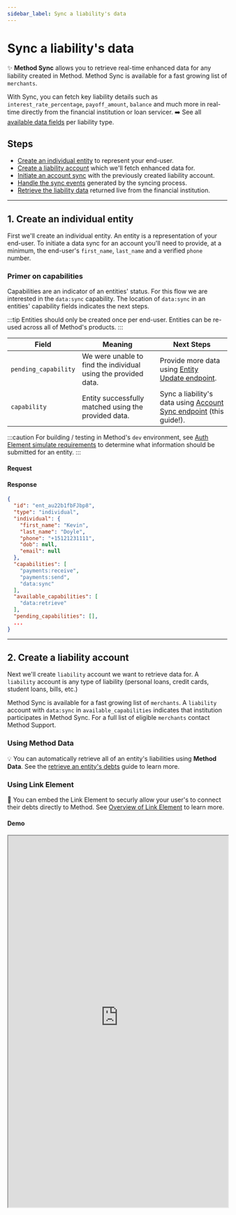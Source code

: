 ```yaml
---
sidebar_label: Sync a liability's data
---
```



# Sync a liability's data
✨ __Method Sync__ allows you to retrieve real-time enhanced data for any liability created in Method. Method Sync is available
for a fast growing list of `merchants`.

With Sync, you can fetch key liability details such as `interest_rate_percentage`, `payoff_amount`, `balance` and much more
in real-time directly from the financial institution or loan servicer. ➡️ See all [available data fields](../../../guides/accounts/retrieve-liability-account-data) per liability type.

## Steps
- [Create an individual entity](#1-create-an-individual-entity) to represent your end-user.
- [Create a liability account](#2-create-a-liability-account) which we'll fetch enhanced data for.
- [Initiate an account sync](#3-initiate-an-account-sync) with the previously created liability account.
- [Handle the sync events](#4-handle-the-sync-events) generated by the syncing process.
- [Retrieve the liability data](#5-retrieve-the-liability-data) returned live from the financial institution.

---

## 1. Create an individual entity
First we'll create an individual entity. An entity is a representation of your end-user. To initiate a data sync
for an account you'll need to provide, at a minimum, the end-user's `first_name`, `last_name` and a verified `phone` number.

### Primer on capabilities
Capabilities are an indicator of an entities' status. For this flow we are interested in the `data:sync` capability.
The location of `data:sync` in an entities' capability fields indicates the next steps.

:::tip
Entities should only be created once per end-user. Entities can be re-used across all of Method's products.
:::

| Field                  | Meaning                                                        | Next Steps                                                                |
|------------------------|----------------------------------------------------------------|---------------------------------------------------------------------------|
| `pending_capability`   | We were unable to find the individual using the provided data. | Provide more data using [Entity Update endpoint](../../api/core/entities/update).   |
| `capability`           | Entity successfully matched using the provided data.                   | Sync a liability's data using [Account Sync endpoint](../../api/core/accounts/sync) (this guide!).                      |

:::caution
For building / testing in Method's `dev` environment, see [Auth Element simulate requirements](/api/elements/auth/intro#simulate-requirements)
to determine what information should be submitted for an entity.
:::

#### Request

<EntitiesMethodDataCreateIndividual />

#### Response
```json
{
  "id": "ent_au22b1fbFJbp8",
  "type": "individual",
  "individual": {
    "first_name": "Kevin",
    "last_name": "Doyle",
    "phone": "+15121231111",
    "dob": null,
    "email": null
  },
  "capabilities": [
    "payments:receive",
    "payments:send",
    "data:sync"
  ],
  "available_capabilities": [
    "data:retrieve"
  ],
  "pending_capabilities": [],
  ...
}
```

---

## 2. Create a liability account
Next we'll create `liability` account we want to retrieve data for. A `liability` account is any type of liability
(personal loans, credit cards, student loans, bills, etc.)

Method Sync is available for a fast growing list of `merchants`. A `liability` account with `data:sync` in `available_capabilities`
indicates that institution participates in Method Sync. For a full list of eligible `merchants` contact Method Support.

### Using Method Data
💡 You can automatically retrieve all of an entity's liabilities using
__Method Data__. See the [retrieve an entity's debts](/guides/quick-start/retrieve-an-entitys-debts) guide
to learn more.

### Using Link Element
📱 You can embed the Link Element to securly allow your user's to connect their debts directly to Method. See
[Overview of Link Element](../../api/elements/link/intro) to learn more.

#### Demo
<iframe
  width="100%"
  height="850"
  style={{ marginTop: 30 }}
  src="https://elements.dev.methodfi.com/?demo=link" />

### Using API

ℹ️ See [create an account](/guides/accounts/create-an-account#create-using-api) to learn more

#### Request
<QuickStartCreateDestinationCSR />

#### Response
```json
{
  "id": "acc_Zc4F2aTLt8CBt",
  "holder_id": "ent_au22b1fbFJbp8",
  "type": "liability",
  "liability": {
    "mch_id": "mch_183",
    "mask": "1580",
    "type": "credit_card",
    "data_status": "pending",
    "data_last_successful_sync": null,
    "credit_card": {
      "name": "Chase Sapphire Reserve",
      "balance": null,
      "opened_at": null,
      "last_payment_date": null,
      "last_payment_amount": null,
      "next_payment_due_date": null,
      "next_payment_minimum_amount": null,
      "last_statement_balance": null,
      "remaining_statement_balance": null,
      "available_credit": null,
      "pending_purchase_authorization_amount": null,
      "pending_credit_authorization_amount": null,
      "interest_saving_balance": null,
      "interest_rate_percentage": null,
      "interest_rate_type": null,
    }
  },
  "status": "active",
  "capabilities": [
    "payments:receive"
  ],
  "available_capabilities": [
    "data:sync"
  ],
  "error": null,
  "created_at": "2022-02-16T02:56:19.548Z",
  "updated_at": "2022-02-16T02:56:19.548Z"
}
```


---

## 3. Initiate an account sync
Once the `account` and the `entity` both have the `data:sync` capability you can initiate a sync for a specific liability.

A successful sync will enroll the liability in nightly data updates directly from the financial institution. (more on that below! ⤵️)

💡 To check the status of a sync use the `data_status` and `data_last_successful_sync` in the `account.liability` response.

#### Request
<AccountSync />

#### Response

```json
{
  "data": {
    "id": "acc_sync_6d94yUUMjbcXL",
    "acc_id": "acc_Zc4F2aTLt8CBt",
    "status": "in_progress",
    "error": null,
    "created_at": "2022-06-14T15:10:28.213Z",
    "updated_at": "2022-06-14T15:10:28.213Z"
  }
}
```


---

## 4. Handle the sync events
Sync is optimized for speed, and will eagerly save / notify of new updates to a liability (even if the sync is still in_progress and incomplete)
In practice, this means that some fields might temporarily return null while we wait for data to be received from the financial institution.

Method Sync interfaces directly with financial institutions, as a result, syncs in average take <60 seconds to complete,
but in rare-cases can take up to 180 seconds.

💡 To check the status of a sync use the `data_status` and `data_last_successful_sync` in the `account.liability` response.

Subscribe to the `account:update` [webhook](/api/core/webhooks/object) to be notified of all data changes / updates.

<WebhooksCreateAccountUpdate />

---

## 5. Retrieve the liability data

Once the sync is complete you will receive an `account:update` webhook and the `data_status` field in the `liability` will
show the status of `active`.

All the data is immediately available in the liability object. After the initial sync is complete, the liability will be
enrolled in nightly data updates. The liability account will update all data on a nightly basis and you'll be notified via
the `account:update` webhook.

#### Request
<AccountsRetrieve />

#### Response

```json
{
  "id": "acc_Zc4F2aTLt8CBt",
  "holder_id": "ent_au22b1fbFJbp8",
  "type": "liability",
  "liability": {
    "mch_id": "mch_183",
    "mask": "1580",
    "type": "credit_card",
    "data_status": "active",
    "data_last_successful_sync": "2022-06-14T15:13:02.546Z",
    "credit_card": {
      "name": "Chase Sapphire Reserve",
      "balance": 550472,
      "opened_at": "2016-11-25",
      "last_payment_date": "2022-05-27",
      "last_payment_amount": 361000,
      "next_payment_due_date": null,
      "next_payment_minimum_amount": null,
      "last_statement_balance": 760501,
      "remaining_statement_balance": 0,
      "available_credit": 1788500,
      "pending_purchase_authorization_amount": 54136,
      "pending_credit_authorization_amount": null,
      "interest_saving_balance": null,
      "interest_rate_percentage": 21.75,
      "interest_rate_type": "variable"
    }
  },
  "status": "active",
  "capabilities": [
    "payments:receive",
    "data:sync"
  ],
  "available_capabilities": [],
  "error": null,
  "created_at": "2022-02-16T02:56:19.548Z",
  "updated_at": "2022-06-14T15:13:09.520Z"
}
```
